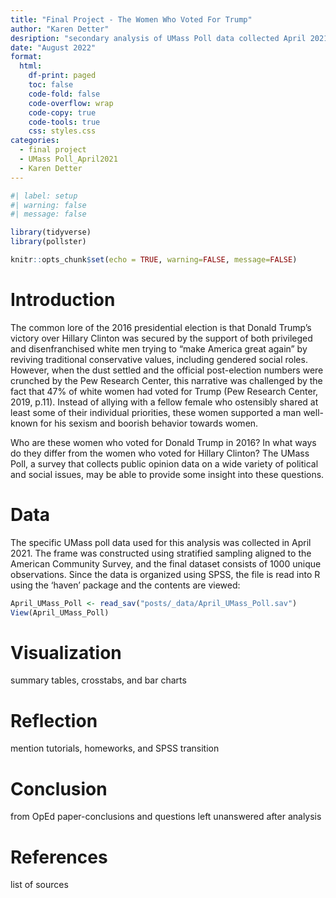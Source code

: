 ```yaml
---
title: "Final Project - The Women Who Voted For Trump"
author: "Karen Detter"
desription: "secondary analysis of UMass Poll data collected April 2021"
date: "August 2022"
format:
  html:
    df-print: paged
    toc: false
    code-fold: false
    code-overflow: wrap
    code-copy: true
    code-tools: true
    css: styles.css
categories:
  - final project
  - UMass Poll_April2021
  - Karen Detter
---
```


```r
#| label: setup
#| warning: false
#| message: false

library(tidyverse)
library(pollster)

knitr::opts_chunk$set(echo = TRUE, warning=FALSE, message=FALSE)
```


# Introduction

The common lore of the 2016 presidential election is that Donald Trump's victory over Hillary Clinton was secured by the support of both privileged and disenfranchised white men trying to "make America great again" by reviving traditional conservative values, including gendered social roles. However, when the dust settled and the official post-election numbers were crunched by the Pew Research Center, this narrative was challenged by the fact that 47% of white women had voted for Trump (Pew Research Center, 2019, p.11). Instead of allying with a fellow female who ostensibly shared at least some of their individual priorities, these women supported a man well-known for his sexism and boorish behavior towards women.

Who are these women who voted for Donald Trump in 2016? In what ways do they differ from the women who voted for Hillary Clinton? The UMass Poll, a survey that collects public opinion data on a wide variety of political and social issues, may be able to provide some insight into these questions.


# Data

The specific UMass poll data used for this analysis was collected in April 2021. The frame was constructed using stratified sampling aligned to the American Community Survey, and the final dataset consists of 1000 unique observations. Since the data is organized using SPSS, the file is read into R using the 'haven' package and the contents are viewed:

```r
April_UMass_Poll <- read_sav("posts/_data/April_UMass_Poll.sav")
View(April_UMass_Poll)

```


# Visualization

summary tables, crosstabs, and bar charts


# Reflection

mention tutorials, homeworks, and SPSS transition


# Conclusion

from OpEd paper-conclusions and questions left unanswered after analysis


# References

list of sources